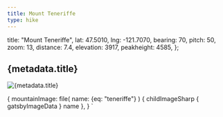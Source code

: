 ```yaml
---
title: Mount Teneriffe
type: hike
---
```


  title: "Mount Teneriffe",
  lat: 47.5010,
  lng: -121.7070,
  bearing: 70,
  pitch: 50,
  zoom: 13,
  distance: 7.4,
  elevation: 3917,
  peakheight: 4585,
};


<SEO title={metadata.title} />

<h2>{metadata.title}</h2>

<Map title={metadata.title} 
  Lat={metadata.lat} Lng={metadata.lng} 
  bearing={metadata.bearing} pitch={metadata.pitch} zoom={metadata.zoom} />

<HikeData 
  title="Mount Teneriffe via the Kamikaze trail"
  alltrailsurl="https://www.alltrails.com/trail/us/washington/mount-teneriffe-via-kamikaze-trail?u=i" 
  wtaurl="https://www.wta.org/go-hiking/hikes/mount-teneriffe" 
  distance={metadata.distance} 
  elevation={metadata.elevation} 
  peakheight={metadata.peakheight} />

<Image img={props.data} alt={metadata.title} description="View from top of Teneriffe on a cloudy day" />

  {
    mountainImage: file(
      name: {eq: "teneriffe"}
      ) {
      childImageSharp {
        gatsbyImageData
      }
      name
    },
  }
`